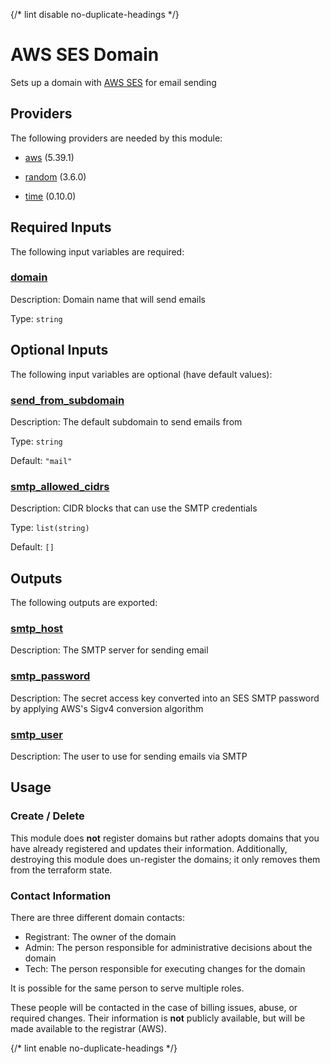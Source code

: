 
{/* lint disable no-duplicate-headings */}

# AWS SES Domain
<ModuleHeader name="aws_ses_domain" sourceHref="https://github.com/Panfactum/stack/tree/__PANFACTUM_VERSION_MAIN__/packages/infrastructure/aws_ses_domain" status="stable" type="direct"/>

Sets up a domain with [AWS SES](https://aws.amazon.com/ses/) for email sending

## Providers

The following providers are needed by this module:

-  [aws](https://registry.terraform.io/providers/hashicorp/aws/5.39.1/docs) (5.39.1)

-  [random](https://registry.terraform.io/providers/hashicorp/random/3.6.0/docs) (3.6.0)

-  [time](https://registry.terraform.io/providers/hashicorp/time/0.10.0/docs) (0.10.0)

## Required Inputs

The following input variables are required:

### <a name="input_domain"></a> [domain](#input\_domain)

Description: Domain name that will send emails

Type: `string`

## Optional Inputs

The following input variables are optional (have default values):









### <a name="input_send_from_subdomain"></a> [send\_from\_subdomain](#input\_send\_from\_subdomain)

Description: The default subdomain to send emails from

Type: `string`

Default: `"mail"`

### <a name="input_smtp_allowed_cidrs"></a> [smtp\_allowed\_cidrs](#input\_smtp\_allowed\_cidrs)

Description: CIDR blocks that can use the SMTP credentials

Type: `list(string)`

Default: `[]`

## Outputs

The following outputs are exported:

### <a name="output_smtp_host"></a> [smtp\_host](#output\_smtp\_host)

Description: The SMTP server for sending email

### <a name="output_smtp_password"></a> [smtp\_password](#output\_smtp\_password)

Description: The secret access key converted into an SES SMTP password by applying AWS's Sigv4 conversion algorithm

### <a name="output_smtp_user"></a> [smtp\_user](#output\_smtp\_user)

Description: The user to use for sending emails via SMTP

## Usage

### Create / Delete

This module does **not** register domains but rather adopts domains
that you have already registered and updates their information.
Additionally, destroying this module does un-register the domains;
it only removes them from the terraform state.

### Contact Information

There are three different domain contacts:

- Registrant: The owner of the domain
- Admin: The person responsible for administrative decisions about the domain
- Tech: The person responsible for executing changes for the domain

It is possible for the same person to serve multiple roles.

These people will be contacted in the case of billing issues, abuse, or required
changes. Their information is **not** publicly available, but will be made
available to the registrar (AWS).

{/* lint enable no-duplicate-headings */}
